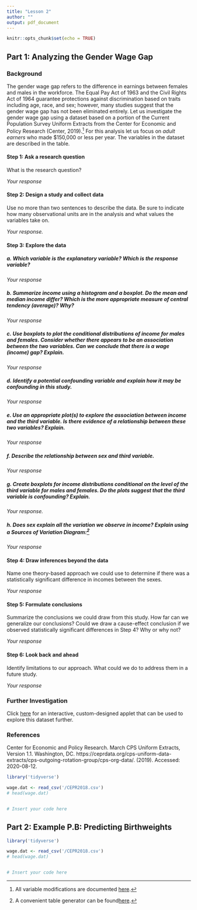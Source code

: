 ---
title: "Lesson 2"
author: ""
output: pdf_document
---

```{r setup, include=FALSE}
knitr::opts_chunk$set(echo = TRUE)
```

## Part 1: Analyzing the Gender Wage Gap
### Background 
The gender wage gap refers to the difference in earnings between females and males in the workforce. The Equal Pay Act of 1963 and the Civil Rights Act of 1964 guarantee protections against discrimination based on traits including age, race, and sex; however, many studies suggest that the gender wage gap has not been eliminated entirely. Let us investigate the gender wage gap using  a dataset based on a portion of the Current Population Survey Uniform Extracts from the Center for Economic and Policy Research (Center, 2019).^[All variable modifications are documented [here](https://github.com/tooderful/MA376/tree/master/LSN%202/Prep%20Files).] For this analysis let us focus on *adult earners* who made $150,000 or less per year. The variables in the dataset are described in the table.
 
\begin{table}[h!]
\begin{tabular}{|l|l|}
\hline
Variable & Description \\ \hline
Income & in USD \\ \hline
Age & in years \\ \hline
Sex & Male; Female \\ \hline
Race & White; Black; Hispanic; Asian; Other \\ \hline
Education & Less than high school; High school; Some college/Associates; Bachelors; PhD/MD/JD \\ \hline
MaritalStatus & Never married; Married; Separated; Divorced; Widowed \\ \hline
Employed & Yes ; No \\ \hline
\end{tabular}
\end{table}

#### Step 1: Ask a research question
What is the research question?

*Your response*
\vspace{.5in}


#### Step 2:  Design a study and collect data
Use no more than two sentences to describe the data. Be sure to indicate how many observational units are in the analysis and what values the variables take on. 

*Your response.*
\vspace{.5in}


#### Step 3: Explore the data
##### a. Which variable is the explanatory variable? Which is the response variable?


*Your response*
\vspace{.5in}

##### b. Summarize income using a histogram and a boxplot. Do the mean and median income differ? Which is the more appropriate measure of central tendency (average)? Why?

*Your response*
\vspace{.5in}

##### c. Use boxplots to plot the conditional distributions of income for males and females. Consider whether there appears to be an association between the two variables. Can we conclude that there is a wage (income) gap? Explain.

*Your response*
\vspace{.5in}

##### d. Identify a potential confounding variable and explain how it may be confounding in this study. 


*Your response*
\vspace{.5in} 

##### e. Use an appropriate plot(s) to explore the association between income and the third variable. Is there evidence of a relationship between these two variables? Explain.

*Your response*
\vspace{.5in}

##### f. Describe the relationship between sex and third variable.  

*Your response*
\vspace{.5in}

##### g. Create boxplots for income distributions conditional on the level of the third variable  for males and females. Do the plots suggest that the third variable is confounding? Explain.

*Your response.*
\vspace{.5in}

##### h. Does sex explain all the variation we observe in income? Explain using a Sources of Variation Diagram:^[A convenient table generator can be found[here](https://www.tablesgenerator.com/latex_tables).]


*Your response*
\vspace{.5in}


#### Step 4: Draw inferences beyond the data
Name one theory-based approach we could use to determine if there was a statistically significant difference in incomes between the sexes.
 

*Your response*
\vspace{.5in}


#### Step 5: Formulate conclusions
Summarize the conclusions we could draw from this study. How far can we generalize our conclusions? Could we draw a cause-effect conclusion if we observed statistically significant differences in Step 4? Why or why not?


*Your response*
\vspace{.5in}


#### Step 6: Look back and ahead
Identify limitations to our approach. What could we do to address them in a future study.

*Your response*
\vspace{.5in}


### Further Investigation
Click [here](https://army-math-west-point.shinyapps.io/CEPRVisualizer/) 
for an interactive, custom-designed applet that can be used to explore this dataset further.



### References
Center for Economic and Policy Research. March CPS Uniform Extracts, Version 1.1. Washington, DC.
https://ceprdata.org/cps-uniform-data-extracts/cps-outgoing-rotation-group/cps-org-data/. (2019). Accessed: 2020-08-12.

```{r, message=FALSE, warning=FALSE}
library('tidyverse')

wage.dat <- read_csv('/CEPR2018.csv')
# head(wage.dat)


# Insert your code here
``` 

\newpage
## Part 2: Example P.B: Predicting Birthweights

```{r, message=FALSE, warning=FALSE}
library('tidyverse')

wage.dat <- read_csv('/CEPR2018.csv')
# head(wage.dat)


# Insert your code here
``` 
